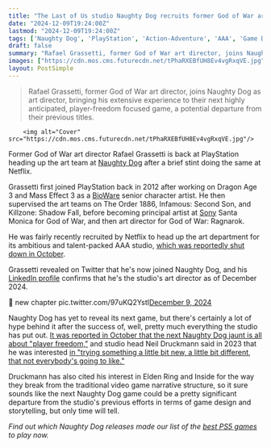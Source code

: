 ```yaml
---
title: "The Last of Us studio Naughty Dog recruits former God of War art director as hype builds for its unannounced next game"
date: "2024-12-09T19:24:00Z"
lastmod: "2024-12-09T19:24:00Z"
tags: ['Naughty Dog', 'PlayStation', 'Action-Adventure', 'AAA', 'Game Development', 'Art Director', 'Rafael Grassetti', 'God of War']
draft: false
summary: "Rafael Grassetti, former God of War art director, joins Naughty Dog as art director, bringing his extensive experience to their next highly anticipated, player-freedom focused game, a potential departure from their previous titles."
images: ["https://cdn.mos.cms.futurecdn.net/tPhaRXEBfUH8Ev4vgRxqVE.jpg"]
layout: PostSimple
---
```

> Rafael Grassetti, former God of War art director, joins Naughty Dog as art director, bringing his extensive experience to their next highly anticipated, player-freedom focused game, a potential departure from their previous titles.


        <img alt="Cover" src="https://cdn.mos.cms.futurecdn.net/tPhaRXEBfUH8Ev4vgRxqVE.jpg"/>
        
Former God of War art director Rafael Grassetti is back at PlayStation heading up the art team at [Naughty Dog](https://www.gamesradar.com/tag/naughty-dog/) after a brief stint doing the same at Netflix.

Grassetti first joined PlayStation back in 2012 after working on Dragon Age 3 and Mass Effect 3 as a [BioWare](https://www.gamesradar.com/tag/bioware/) senior character artist. He then supervised the art teams on The Order 1886, Infamous: Second Son, and Killzone: Shadow Fall, before becoming principal artist at [Sony](https://www.gamesradar.com/tag/sony/) Santa Monica for God of War, and then art director for God of War: Ragnarok.

He was fairly recently recruited by Netflix to head up the art department for its ambitious and talent-packed AAA studio, [which was reportedly shut down in October](https://www.gamesradar.com/games/god-of-war/netflix-reportedly-shutters-its-aaa-game-studio-dismantling-a-team-of-former-god-of-war-overwatch-halo-and-gears-of-war-devs/).

Grassetti revealed on Twitter that he's now joined Naughty Dog, and his [LinkedIn profile](https://www.linkedin.com/in/grassetti/) confirms that he's the studio's art director as of December 2024.

🐾 new chapter pic.twitter.com/97uKQ2YstI[December 9, 2024](https://twitter.com/cantworkitout/status/1866135153497768034)

Naughty Dog has yet to reveal its next game, but there's certainly a lot of hype behind it after the success of, well, pretty much everything the studio has put out. [It was reported in October that the next Naughty Dog jaunt is all about "player freedom,"](https://www.gamesradar.com/games/the-last-of-us/naughty-dogs-next-game-is-reportedly-all-about-player-freedom-and-it-might-just-make-good-on-the-original-idea-for-the-last-of-us-2/) and studio head Neil Druckmann said in 2023 that he was interested [in "trying something a little bit new, a little bit different, that not everybody's going to like."](https://www.gamesradar.com/this-beloved-indie-is-encouraging-neil-druckmann-to-try-something-a-little-bit-new-for-naughty-dogs-next-game/)

Druckmann has also cited his interest in Elden Ring and Inside for the way they break from the traditional video game narrative structure, so it sure sounds like the next Naughty Dog game could be a pretty significant departure from the studio's previous efforts in terms of game design and storytelling, but only time will tell.

*Find out which Naughty Dog releases made our list of the *[<em>best PS5 games</em>](https://www.gamesradar.com/best-ps5-games/)* to play now.*
        